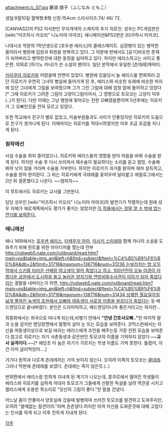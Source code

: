 attachment:/c_07.jpg
藤浪 朋子（ふじなみ ともこ） 

생일:9월10일
혈액형:B형
신장:154cm
스리사이즈:74/ 46/ 72. 

[CANVAS2]의 PS2 이식판인 무지개색의 스케치의 추가 히로인. 성우는 PC게임판은 [wiki:"미즈하시 카오리" 니노미야 아야코]. 애니메이션&PS2판은 [타카하시 미카코].

나데시코 학원의 1학년생으로 [호우센 에리스]의 클래스메이트.
심장병이 있는 병약한 몸이라서 병원에 입원과 퇴원을 반복하고 있다. 그 덕분에 반에서도 [공기]비슷한 존재가 되어버리고 병약한것에 대한 동정을 싫어하고 있다. 하지만 에리스하고는 사이고 좋은편. 의외로 [하기노 카나]가 쓴 소설의 팬이다. 일단 본작에서 유일한 [츤데레]캐릭터.

[[카미쿠라 히로키]]와 어렸을때 안면이 있었다. 병원에 있을당시 늘 에리스를 면회하러 갔던 히로키가 우연히 그녀의 병실에 들어가게 된 후, 에리스와 비슷한 또래에 비슷한 처지에 있던 그녀에게 그림을 보여줬으며 그가 그린 그림에 대해 엄청 맘에 들어하고 있었다[* 그때 히로키가 그려준 그림이 고양이그림이어서, 그 영향으로 토모코는 고양이 덕후(..)가 된다]. 다만 이때는 그냥 병원에 찾아오는 친한 오빠였을뿐이며 5년후에는 히로키가 그 오빠인것을 전혀 모르고 있었다.

또한 학교에서 친구가 별로 없었고, 미술부원들과도 사이가 안좋았지만 히로키의 도움으로 친구가 생겨나게 된다. 이때까지는 히로키를 적대시하였지만 이후 조금 호감을 지니게 된다.

=== 원작에선 ===
사실 수술을 회피 중이었으나, 히로키와 에리스들의 영향을 받아 마음을 바꿔 수술을 받게 된다. 하지만 수술 후 다시 쓰러져서 재수술이 필요하다는 소리를 듣고 절망, 수술해 봐야 낫지 않을 거라며 수술을 거부한다. 하지만 히로키가 과거를 밝히며 재차 설득하고, 수술을 받아 완치된다. 그 뒤는 히로키에게 극데레를 꽃피우며 달라붙고 에필로그에서는 2년 뒤 결혼했다고 나온다. ~~범죄자~~

이 루트에서도 히로키는 교사를 그만둔다.

담당 성우인 [wiki:"미즈하시 카오리" 니노미야 아야코]의 발연기가 작렬하는데 원래 성우 자체가 에로게쪽에서도 평가가 좋지는 않았지만 [http://www.youtube.com/watch?v=ajVCqep2Hec 이 작품에서는 정말 깔 수 밖에 없는 연기를 보여준다.]

=== 애니에선 ===

애니 16화에서는 [[호우센 에리스]], [[타케우치 마미]], [[미사키 스미레]]와 함께 카나의 소설을 도와주기 위해 힌트를 위한 아이디어를 짰는데 전부 [[http://ruliweb5.nate.com/ruliboard/read.htm?main=ps&table=img_ani&left=h&find=subject&ftext=%C4%B5%B9%F6%BD%BA&db=2&flimit=31716&maxnum=136716&num=31236 눈보라치는 밤 오두막에서 스키를 타러온 선배랑 여고생이 얼어 죽었다고 하고, 100년전의 오늘 야경이 아름다운 공원에서 도시락을 들고 놀러온 양치기와 연방비밀수사관이 미아가 되어 죽었다]]라는 결말을 내버리는가 하면, [[http://ruliweb5.nate.com/ruliboard/read.htm?main=ps&table=img_ani&left=h&find=subject&ftext=%C4%B5%B9%F6%BD%BA&db=2&flimit=31716&maxnum=136716&num=31434 상쾌한 월요일아침 넓게 펼쳐진 녹색의 초원에서 오빠와 여동생이 서로의 이름을 부르다가 죽었다]]는 등 배드엔딩으로 끝내버렸다. 본인은 드라마틱하고, 배드엔딩이니까 좋은거라고는 하지만...

최종화에서는 외국으로 떠나게 되는데,비행기 안에서 '''"안녕 간호사오빠.."'''란 마지막 말과 눈을 감지만 엔딩장면에서 멀쩡히 살아 눈 뜨는 모습을 보여준다.
코믹스판에서는 자신을 여동생이상으로 보길 바라는 에리스에게 조언을 해주는등 가장 친한 모습을 보여준다.참고로 히로키는 자기 사촌동생과 같은반인 토모코의 이름을 기억하지 않았다.~~'''교사 실격이다.'''~~[* 애당초 이 놈은 자기가 가르치는 학생 이름도 기억 못한다. 틀렸어, 이건 이미 글러먹었어....]

거기다 원작과 다르게 츤데레끼는 거의 보이지 않는다. 오히려 이쪽의 토모코는 [[쿨데레]]. 그러나 막판에 츤데레를 보였다. 츤데레는 죽지 않은듯.(..)

번외편에서 에리스랑 친하게 지내게 된 계기가 나오는데, 콩쿠르에서 떨어진 학생들이 에리스와 히로키를 심하게 까대자 토모코가 그들에게 신랄한 독설을 날려 역관광 시키고 엘리스에게 조용한 목소리로 "당신의 그림이 좋다."란 말을 건냈다.

어느날 몸이 안좋아서 양호실에 갔을때 발병하여 쓰러진 토모코를 발견하고 도와주지만,오히려 "쓸때없는 참견이야."라며 츤츤댔다.하지만 아까 자신을 도와준것에 대해 고맙다는 인사를 하게 되고 이후 친하게 지내게 된다. 



[[각주]]
